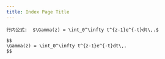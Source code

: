 ```yaml
---
title: Index Page Title
---
```



<README />

```
行内公式:  $\Gamma(z) = \int_0^\infty t^{z-1}e^{-t}dt\,.$

$$
\Gamma(z) = \int_0^\infty t^{z-1}e^{-t}dt\,.
$$
```
